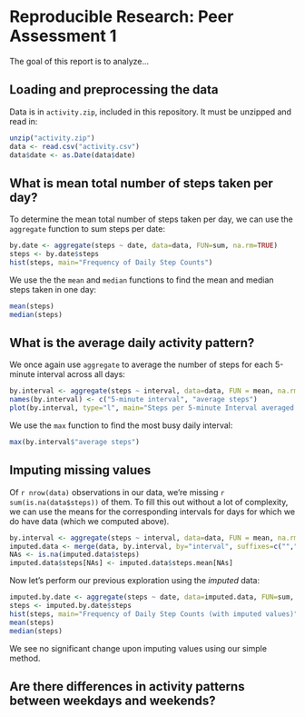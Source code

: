 # Reproducible Research: Peer Assessment 1
The goal of this report is to analyze...

## Loading and preprocessing the data
Data is in ```activity.zip```, included in this repository. It must be unzipped and read in:

```r
unzip("activity.zip")
data <- read.csv("activity.csv")
data$date <- as.Date(data$date)
```

## What is mean total number of steps taken per day?
To determine the mean total number of steps taken per day, we can use the ```aggregate``` function to sum steps per date:
```r
by.date <- aggregate(steps ~ date, data=data, FUN=sum, na.rm=TRUE)
steps <- by.date$steps
hist(steps, main="Frequency of Daily Step Counts")
```

We use the the ```mean``` and ```median``` functions to find the mean and median steps taken in one day:
```r
mean(steps)
median(steps)
```

## What is the average daily activity pattern?

We once again use ```aggregate``` to average the number of steps for each 5-minute interval across all days:
```r
by.interval <- aggregate(steps ~ interval, data=data, FUN = mean, na.rm=TRUE)
names(by.interval) <- c("5-minute interval", "average steps")
plot(by.interval, type="l", main="Steps per 5-minute Interval averaged Across Days")
```

We use the ```max``` function to find the most busy daily interval:
```r
max(by.interval$"average steps")
```

## Imputing missing values

Of ```r nrow(data)``` observations in our data, we're missing ```r sum(is.na(data$steps))``` of them. To fill this out without a lot of complexity, we can use the means for the corresponding intervals for days for which we do have data (which we computed above).

```r
by.interval <- aggregate(steps ~ interval, data=data, FUN = mean, na.rm=TRUE)
imputed.data <- merge(data, by.interval, by="interval", suffixes=c("",".mean"), all = TRUE)
NAs <- is.na(imputed.data$steps)
imputed.data$steps[NAs] <- imputed.data$steps.mean[NAs]
```

Now let's perform our previous exploration using the _imputed_ data:
```r
imputed.by.date <- aggregate(steps ~ date, data=imputed.data, FUN=sum, na.rm=TRUE)
steps <- imputed.by.date$steps
hist(steps, main="Frequency of Daily Step Counts (with imputed values)")
mean(steps)
median(steps)
```
We see no significant change upon imputing values using our simple method.

## Are there differences in activity patterns between weekdays and weekends?
